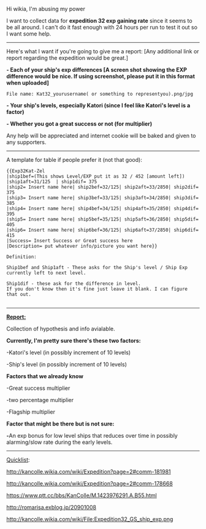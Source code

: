 Hi wikia, I'm abusing my power

I want to collect data for '''expedition 32 exp gaining rate''' since it seems to be all around. I can't do it fast enough with 24 hours per run to test it out so I want some help.

---------------

Here's what I want if you're going to give me a report: [Any additional link or report regarding the expedition would be great.]

'''- Each of your ship's exp differences ''''''[A screen shot showing the EXP difference would be nice. If using screenshot, please put it in this format when uploaded]'''

 File name: Kat32_yourusername( or something to representyou).png/jpg

'''- Your ship's levels, especially Katori (since I feel like Katori's level is a factor)'''

'''- Whether you got a great success or not (for multiplier)'''

Any help will be appreciated and internet cookie will be baked and given to any supporters.

--------------------

A template for table if people prefer it (not that good):

<pre>{{Exp32Kat-Zel
|ship1bef=(This shows Level/EXP put it as 32 / 452 [amount left])
|ship1aft=31/125  | ship1dif= 375
|ship2= Insert name here| ship2bef=32/125| ship2aft=33/2850| ship2dif= 375
|ship3= Insert name here| ship3bef=33/125| ship3aft=34/2850| ship3dif= 385
|ship4= Insert name here| ship4bef=34/125| ship4aft=35/2850| ship4dif= 395
|ship5= Insert name here| ship5bef=35/125| ship5aft=36/2850| ship5dif= 405
|ship6= Insert name here| ship6bef=36/125| ship6aft=37/2850| ship6dif= 415
|Success= Insert Success or Great success here
|Description= put whatever info/picture you want here}}

Definition: 

Ship1bef and Ship1aft - These asks for the Ship's level / Ship Exp currently left to next level.

Ship1dif - these ask for the difference in level. 
If you don't know then it's fine just leave it blank. I can figure that out.
 </pre>

--------------

<u>'''Report:'''</u>

Collection of hypothesis and info avialable.

'''Currently, I'm pretty sure there's these two factors:'''

-Katori's level (in possibly increment of 10 levels)

-Ship's level (in possibly increment of 10 levels)

'''Factors that we already know'''

-Great success multiplier

-two percentage multiplier

-Flagship multiplier

'''Factor that might be there but is not sure:'''

'''-'''An exp bonus for low level ships that reduces over time in possibly alarming/slow rate during the early levels.
-----------

<u>Quicklist</u>:

http://kancolle.wikia.com/wiki/Expedition?page=2#comm-181981

http://kancolle.wikia.com/wiki/Expedition?page=2#comm-178668

https://www.ptt.cc/bbs/KanColle/M.1423976291.A.B55.html

http://romarisa.exblog.jp/20901008

<p style="color:rgb(0,0,0);margin-top:0px!important;">http://kancolle.wikia.com/wiki/File:Expedition32_GS_ship_exp.png</p><ac_metadata title="Request: Expedition 32 Information" notify_everyone="1425136230"> </ac_metadata>
